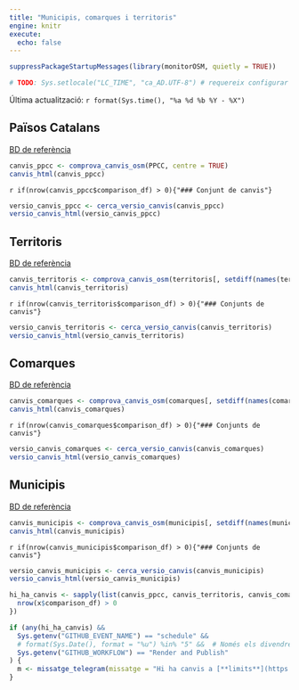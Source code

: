 ```yaml
---
title: "Municipis, comarques i territoris"
engine: knitr
execute:
  echo: false
---
```




```r
suppressPackageStartupMessages(library(monitorOSM, quietly = TRUE))

# TODO: Sys.setlocale("LC_TIME", "ca_AD.UTF-8") # requereix configurar locale a gh action https://github.com/actions/runner-images/issues/762
```

Última actualització: `r format(Sys.time(), "%a %d %b %Y - %X")`

## Països Catalans

[BD de referència](https://github.com/OSM-Catalan/monitorOSM/blob/main/data-raw/PPCC.tsv)

```r
canvis_ppcc <- comprova_canvis_osm(PPCC, centre = TRUE)
canvis_html(canvis_ppcc)
```

`r if(nrow(canvis_ppcc$comparison_df) > 0){"### Conjunt de canvis"}`

```r
versio_canvis_ppcc <- cerca_versio_canvis(canvis_ppcc)
versio_canvis_html(versio_canvis_ppcc)
```

## Territoris

[BD de referència](https://github.com/OSM-Catalan/monitorOSM/blob/main/data-raw/territoris.tsv)

```r
canvis_territoris <- comprova_canvis_osm(territoris[, setdiff(names(territoris), "regio")], centre = TRUE)
canvis_html(canvis_territoris)
```

`r if(nrow(canvis_territoris$comparison_df) > 0){"### Conjunts de canvis"}`

```r
versio_canvis_territoris <- cerca_versio_canvis(canvis_territoris)
versio_canvis_html(versio_canvis_territoris)
```

## Comarques

[BD de referència](https://github.com/OSM-Catalan/monitorOSM/blob/main/data-raw/comarques.tsv)

```r
canvis_comarques <- comprova_canvis_osm(comarques[, setdiff(names(comarques), "regio")], centre = TRUE)
canvis_html(canvis_comarques)
```

`r if(nrow(canvis_comarques$comparison_df) > 0){"### Conjunts de canvis"}`

```r
versio_canvis_comarques <- cerca_versio_canvis(canvis_comarques)
versio_canvis_html(versio_canvis_comarques)
```

## Municipis

[BD de referència](https://github.com/OSM-Catalan/monitorOSM/blob/main/data-raw/municipis.tsv)

```r
canvis_municipis <- comprova_canvis_osm(municipis[, setdiff(names(municipis), c("regio", "comarca"))], centre = TRUE)
canvis_html(canvis_municipis)
```

`r if(nrow(canvis_municipis$comparison_df) > 0){"### Conjunts de canvis"}`

```r
versio_canvis_municipis <- cerca_versio_canvis(canvis_municipis)
versio_canvis_html(versio_canvis_municipis)
```


```r
hi_ha_canvis <- sapply(list(canvis_ppcc, canvis_territoris, canvis_comarques, canvis_municipis), function(x) {
  nrow(x$comparison_df) > 0
})

if (any(hi_ha_canvis) &&
  Sys.getenv("GITHUB_EVENT_NAME") == "schedule" &&
  # format(Sys.Date(), format = "%u") %in% "5" &&  # Només els divendres
  Sys.getenv("GITHUB_WORKFLOW") == "Render and Publish"
) {
  m <- missatge_telegram(missatge = "Hi ha canvis a [**limits**](https://osm-catalan.github.io/monitorOSM/web/limits.html).")
}
```
